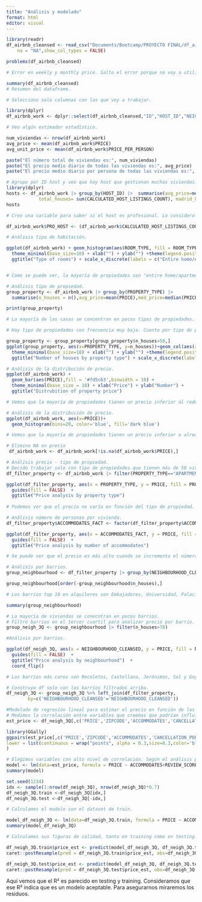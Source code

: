 ```yaml
---
title: "Análisis y modelado"
format: html
editor: visual
---
```


```r
library(readr)
df_airbnb_cleansed <- read_csv("Documents/Bootcamp/PROYECTO FINAL/df_airbnb_cleansed.csv", 
    na = "NA",show_col_types = FALSE)
```

```r
problems(df_airbnb_cleansed)

# Error en weekly y monthly price. Salto el error porque no voy a utilizar las columnas.
```


```r
summary(df_airbnb_cleansed)
# Resumen del dataframe.
```


```r

# Selecciono solo columnas con las que voy a trabajar.

library(dplyr)
df_airbnb_work <- dplyr::select(df_airbnb_cleansed,"ID","HOST_ID","NEIGHBOURHOOD_CLEANSED","ZIPCODE","LATITUDE","LONGITUDE","PROPERTY_TYPE","ROOM_TYPE","ACCOMMODATES","BATHROOMS","BEDROOMS","BEDS","BED_TYPE","PRICE","SECURITY_DEPOSIT","CLEANING_FEE","MINIMUM_NIGHTS","NUMBER_OF_REVIEWS","REVIEW_SCORES_RATING","REVIEW_SCORES_ACCURACY","REVIEW_SCORES_CLEANLINESS","REVIEW_SCORES_CHECKIN","REVIEW_SCORES_COMMUNICATION","REVIEW_SCORES_LOCATION","REVIEW_SCORES_VALUE","CANCELLATION_POLICY","CALCULATED_HOST_LISTINGS_COUNT","REVIEWS_PER_MONTH","PRICE_PER_PERSON","RATIO_BEDS_PERS","RATIO_ROOMS_PERS","RATIO_NVECES_ALQUILADO","SECURITY_DEPOSIT_BOOL")

```

```r

# Veo algún estimador estadístico.

num_viviendas <- nrow(df_airbnb_work)
avg_price <- mean(df_airbnb_work$PRICE)
avg_unit_price <- mean(df_airbnb_work$PRICE_PER_PERSON)

paste("El número total de viviendas es:", num_viviendas)
paste("El precio medio diario de todas las viviendas es:", avg_price)
paste("El precio medio diario por persona de todas las viviendas es:", avg_unit_price)
```

```r
# Agrupo por ID host y veo que hay host que gestionan muchas viviendas.
library(dplyr)
hosts <- df_airbnb_work |> group_by(HOST_ID) |>  summarise(avg_price=mean(PRICE),
            total_houses= sum(CALCULATED_HOST_LISTINGS_COUNT), madrid_houses = n())
hosts

```

```r

# Creo una variable para saber si el host es profesional. Lo considero profesional con 4 casas o más.

df_airbnb_work$PRO_HOST <- (df_airbnb_work$CALCULATED_HOST_LISTINGS_COUNT > 3) == TRUE
```

```r

# Análisis tipo de habitación.

ggplot(df_airbnb_work) + geom_histogram(aes(ROOM_TYPE, fill = ROOM_TYPE), stat = "count") + 
  theme_minimal(base_size=10) + xlab("") + ylab("") +theme(legend.position="none") + 
  ggtitle("Type of rooms") + scale_x_discrete(labels = c("Entire home/Apt", "Private room", "Shared room"))


# Como se puede ver, la mayoría de propiedades son "entire home/apartment".

```

```r
# Análisis tipo de propiedad.
group_property <- df_airbnb_work |> group_by(PROPERTY_TYPE) |> 
  summarise(n_houses = n(),avg_price=mean(PRICE),med_price=median(PRICE),avg_rooms = mean(BEDROOMS), avg_unit_rooms = mean(RATIO_ROOMS_PERS),avg_unit_price = mean(PRICE_PER_PERSON),)

print(group_property)

# La mayoría de las casas se concentran en pocos tipos de propiedades.
```

```r

# Hay tipo de propiedades con frecuencia muy baja. Cuento por tipo de propiedad y filtro las que tenga más de 50, solo se quedan 6 tipos de propiedades y la mayoría está en apartamento.

group_property <- group_property[group_property$n_houses>50,]
ggplot(group_property, aes(x=PROPERTY_TYPE, y=n_houses))+geom_col(aes(x=PROPERTY_TYPE, fill=PROPERTY_TYPE)) + 
  theme_minimal(base_size=10) + xlab("") + ylab("") +theme(legend.position="none") + 
  ggtitle("Number of houses by property type") + scale_x_discrete(labels = c("Apartment", "B&B", "Condominium", "House", "Loft", "Other"))

```

```r
# Análisis de la distribución de precio.
ggplot(df_airbnb_work) + 
  geom_bar(aes(PRICE),fill = '#fd5c63',binwidth = 10) + 
  theme_minimal(base_size = 10) + xlab("Price") + ylab("Number") + 
  ggtitle("Distrubition of property price") 

# Vemos que la mayoría de propiedades tienen un precio inferior al rededor de 150€ Vemos que hay propiedades con precios muy superiores, que pueden llegar a un máximo de 875€, como vimos en el resumen del dataframe. Esto nos indica que hay outliers.
```
```r

# Análisis de la distribución de precio.
ggplot(df_airbnb_work, aes(x=PRICE))+
  geom_histogram(bins=20, color='blue', fill='dark blue')

# Vemos que la mayoría de propiedades tienen un precio inferior o alrededor de 150€ Vemos que hay propiedades con precios muy superiores, que pueden llegar a un máximo de 875€, como vimos en el resumen del dataframe.

```

```r
# Elimino NA en precio
 df_airbnb_work <- df_airbnb_work[!is.na(df_airbnb_work$PRICE),]

```

```r
# Análisis precio - tipo de propiedad.
# Decido trabajar solo con tipo de propiedades que tienen más de 50 viviendas (Apartment, Bed & Breakfast, Codominium, House,Loft, Other.)
df_filter_property <- df_airbnb_work |> filter(PROPERTY_TYPE=="APARTMENT"|PROPERTY_TYPE=="BED & BREAKFAST"|PROPERTY_TYPE=="CONDOMINIUM"|PROPERTY_TYPE=="HOUSE"|PROPERTY_TYPE=="LOFT"|PROPERTY_TYPE=="OTHER")
```

```r
ggplot(df_filter_property, aes(x = PROPERTY_TYPE, y = PRICE, fill = PROPERTY_TYPE)) + geom_boxplot(outlier.colour = "blue") + labs(x = "", y = "")+ scale_x_discrete(labels = c("Apartment", "B&B", "Condominium","Loft", "House", "Other"))+
  guides(fill = FALSE)  + 
  ggtitle("Price analysis by property type")  
 
# Podemos ver que el precio no varía en función del tipo de propiedad. Todos los tipos son similares.
```

```r
# Análisis número de personas por vivienda.
df_filter_property$ACCOMMODATES_FACT <- factor(df_filter_property$ACCOMMODATES)

ggplot(df_filter_property, aes(x = ACCOMMODATES_FACT, y = PRICE, fill = ACCOMMODATES_FACT)) + geom_boxplot(outlier.colour = "blue") + labs(x = "", y = "") +
  guides(fill = FALSE)  + 
  ggtitle("Price analysis by number of accommodates")  

# Se puede ver que el precio es más alto cuando se incrementa el número de personas. 
```

```r
# Análisis por barrios.
group_neighbourhood <- df_filter_property |> group_by(NEIGHBOURHOOD_CLEANSED) |> summarise(n_houses = n(),avg_price=mean(PRICE),med_price=median(PRICE),avg_rooms = mean(BEDROOMS), avg_unit_rooms = mean(RATIO_ROOMS_PERS),avg_unit_price = mean(PRICE_PER_PERSON),)

group_neighbourhood[order(-group_neighbourhood$n_houses),]

# Los barrios top 10 en alquileres son Embajadores, Universidad, Palacio, Sol, Justicia, Cortes, Trafalgar, Palos de Moguer, Arguelles, Goya.
```

```r
summary(group_neighbourhood)
```

```r
# La mayoría de viviendas se conecntran en pocos barrios.
# Filtro barrios en el tercer cuartil para analizar precio por barrio.
group_neigh_3Q <- group_neighbourhood |> filter(n_houses>78)

```

```r

#Análisis por barrios.

ggplot(df_neigh_3Q, aes(x = NEIGHBOURHOOD_CLEANSED, y = PRICE, fill = NEIGHBOURHOOD_CLEANSED)) + geom_boxplot(outlier.colour = "blue") + labs(x = "", y = "") +
  guides(fill = FALSE)  + 
  ggtitle("Price analysis by neighbourhood")  +
  coord_flip()         

# Los barrios más caros son Recoletos, Castellana, Jerónimos, Sol y Goya (Top 5)
```

```r
# Construyo df solo con los barrios filtrados arriba.
df_neigh_3Q <- group_neigh_3Q %>% left_join(df_filter_property, 
        by=c('NEIGHBOURHOOD_CLEANSED'='NEIGHBOURHOOD_CLEANSED'))

```

```r
#Modelado de regresión lineal para estimar el precio en función de las variables elegidas.
# Medimos la correlación entre variables que creemos que podrían influir en el precio.
est_price <- df_neigh_3Q[,c('PRICE','ZIPCODE','ACCOMMODATES','CANCELLATION_POLICY','REVIEW_SCORES_RATING','SECURITY_DEPOSIT','CLEANING_FEE','MINIMUM_NIGHTS')]

library(GGally)
ggpairs(est_price[,c('PRICE','ZIPCODE','ACCOMMODATES','CANCELLATION_POLICY','REVIEW_SCORES_RATING','SECURITY_DEPOSIT','CLEANING_FEE','MINIMUM_NIGHTS')],
lower = list(continuous = wrap("points", alpha = 0.3,size=0.3,color='blue'))
) 

```

```r
# Elegimos variables con alto nivel de correlación. Según el análisis previo podemos suponer que existen múltiples variables que pueden explicar la variación del precio.
model <- lm(data=est_price, formula = PRICE ~ ACCOMMODATES+REVIEW_SCORES_RATING+CANCELLATION_POLICY+SECURITY_DEPOSIT+CLEANING_FEE)
summary(model)
```

```r
set.seed(1234)
idx <- sample(1:nrow(df_neigh_3Q), nrow(df_neigh_3Q)*0.7)
df_neigh_3Q.train <-df_neigh_3Q[idx,]
df_neigh_3Q.test <-df_neigh_3Q[-idx,]

```

```r
# Calculamos el modelo con el dataset de train.

model_df_neigh_3Q <- lm(data=df_neigh_3Q.train, formula = PRICE ~ ACCOMMODATES+REVIEW_SCORES_RATING+CANCELLATION_POLICY+SECURITY_DEPOSIT+CLEANING_FEE)
summary(model_df_neigh_3Q)
```


```r
# Calculamos sus figuras de calidad, tanto en training como en testing:

df_neigh_3Q.train$price_est <- predict(model_df_neigh_3Q, df_neigh_3Q.train)
caret::postResample(pred = df_neigh_3Q.train$price_est, obs=df_neigh_3Q.train$PRICE)
```

```r
df_neigh_3Q.test$price_est <- predict(model_df_neigh_3Q, df_neigh_3Q.test)
caret::postResample(pred = df_neigh_3Q.test$price_est, obs=df_neigh_3Q.test$PRICE)
```

Aquí vemos que el R² es parecido en testing y training. Consideramos que ese R² indica que es un modelo aceptable. Para asegurarnos miraremos los residuos.
